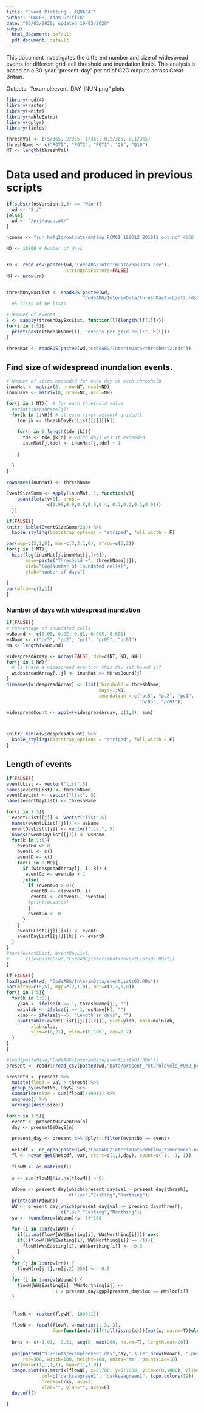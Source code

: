 ---
title: "Event Plotting - AQUACAT"
author: "UKCEH; Adam Griffin"
date: "05/03/2020; updated 10/03/2020"
output:
  html_document: default
  pdf_document: default
---

This document investigates the different number and size of widespread events for different grid-cell threshold and inundation limits. This analysis is based on a 30-year "present-day" period of G2G outputs across Great Britain.

Outputs: "/exampleevent_DAY_INUN.png" plots

```{r setup, echo=F, message=F, warnings=F, errors=F}
library(ncdf4)
library(raster)
library(knitr)
library(kableExtra)
library(dplyr)
library(fields)

threshVal <- c(5/365, 2/365, 1/365, 0.2/365, 0.1/365)
threshName <- c("POT5", "POT2", "POT1", "Q5", "Q10")
NT <- length(threshVal)
```

# Data used and produced in previous scripts
```{r data}

if(substr(osVersion,1,3) == "Win"){
  wd <- "S:/"
}else{
  wd <- "/prj/aquacat/"
}

ncname <- "run_hmfg2g/outputs/dmflow_RCM01_198012_201011_out.nc" #2GB

ND <- 10800 # Number of days


rn <- read.csv(paste0(wd,"CodeABG/InterimData/hasData.csv"),
                      stringsAsFactors=FALSE)
NH <- nrow(rn)


threshDayExcList <- readRDS(paste0(wd,
                            "CodeABG/InterimData/threshDayExcList2.rds"))
  #5 lists of NH lists

# Number of events
S <- sapply(threshDayExcList, function(l){length(l[[1]])})
for(i in 1:5){
  print(paste(threshName[i], "events per grid-cell:", S[i]))
}

thresMat <- readRDS(paste0(wd,"CodeABG/InterimData/threshMat2.rds"))
```

## Find size of widespread inundation events.
```{r exceed, fig.width=10, fig.height=10}
# Number of sites exceeded for each day at each threshold
inunMat <- matrix(0, nrow=NT, ncol=ND)
inunDays <- matrix(0, nrow=NT, ncol=NH)

for(j in 1:NT){  # for each threshold value
  #print(threshName[j])
  for(k in 1:NH){ # at each river network gridcell
    tde_jk <- threshDayExcList[[j]][[k]]
    
    for(n in 1:length(tde_jk)){
      tde <- tde_jk[n] # which days was it exceeded
      inunMat[j,tde] <- inunMat[j,tde] + 1
      
    }
    
  }
}

rownames(inunMat) <- threshName

EventSizeSumm <- apply(inunMat, 1, function(v){
    quantile(v[v>0], probs=
               c(0.99,0.9,0.8,0.5,0.4, 0.3,0.2,0.1,0.01))
  })
```

```{r, fig.width=10, fig.height=10}
if(FALSE){
knitr::kable(EventSizeSumm/200) %>%
  kable_styling(bootstrap_options = "striped", full_width = F)

par(mgp=c(2,1,0), mar=c(3,3,1,0), mfrow=c(3,2))
for(j in 1:NT){
  hist(log(inunMat[j,inunMat[j,]>0]),
       main=paste("Threshold =", threshName[j]),
       xlab="log(Number of inundated cells)",
       ylab="Number of days")
  
}
par(mfrow=c(1,1))
}
```

### Number of days with widespread inundation
```{r, fig.width=10, fig.height=10}
if(FALSE){
# Percentage of inundated cells
wsBound <- c(0.05, 0.02, 0.01, 0.005, 0.001)
wsName <- c("pc5", "pc2", "pc1", "pc05", "pc01")
NW <- length(wsBound)

widespreadArray <- array(FALSE, dim=c(NT, ND, NW))
for(j in 1:NW){
  # Is there a widespread event on this day (at bound j)?
  widespreadArray[,,j] <- inunMat >= NH*wsBound[j] 
}
dimnames(widespreadArray) <- list(threshold = threshName,
                                  days=1:ND,
                                  inundation = c("pc5", "pc2", "pc1",
                                                 "pc05", "pc01"))

widespreadCount <- apply(widespreadArray, c(1,3), sum)



knitr::kable(widespreadCount) %>%
  kable_styling(bootstrap_options = "striped", full_width = F)
}
```

## Length of events
```{r}
if(FALSE){
eventLList <- vector("list",5)
names(eventLList) <- threshName
eventDayList <- vector("list", 5)
names(eventDayList) <- threshName

for(j in 1:5){
  eventLList[[j]] <- vector("list",5)
  names(eventLList[[j]]) <- wsName
  eventDayList[[j]] <- vector("list", 5)
  names(eventDayList[[j]]) <- wsName
  for(k in 1:5){
    eventGo <- 0
    eventL <- c()
    eventD <- c()
    for(i in 1:ND){
      if (widespreadArray[j, i, k]) {
       eventGo <- eventGo + 1
      }else{
        if (eventGo > 0){
         eventD <- c(eventD, i)
         eventL <- c(eventL, eventGo)
        #print(eventGo)
        }  
        eventGo <- 0
      }
    }
    eventLList[[j]][[k]] <- eventL
    eventDayList[[j]][[k]] <- eventD
  }
}
#save(eventLList, eventDayList,
#      file=paste0(wd,"CodeABG/InterimData/eventLists03.RDa"))
}
```

```{r fig.width=10, fig.height=10, echo=F}
if(FALSE){
load(paste0(wd, "CodeABG/InterimData/eventLists03.RDa"))
par(mfrow=c(5,5), mgp=c(2,1,0), mar=c(3,3,1,0))
for(j in 1:5){
  for(k in 1:5){
    ylab <- ifelse(k == 1, threshName[j], "")
    mainlab <- ifelse(j == 1, wsName[k], "")
    xlab <- ifelse(j==5, "Length in days", "")
    plot(table(eventLList[[j]][[k]]), ylab=ylab, main=mainlab,
         xlab=xlab,
         xlim=c(0,21), ylim=c(0,100), cex=0.7)
  }
}
}
```

```{r}
#load(paste0(wd,"CodeABG/InterimData/eventLists03.RDa"))
present <- readr::read_csv(paste0(wd,"Data/present_returnlevels_POT2_pc05.csv"))

present0 <- present %>%
  mutate(flood = val > thresh) %>%
  group_by(eventNo, DayS) %>%
  summarise(size = sum(flood)/19914) %>%
  ungroup() %>%
  arrange(desc(size))

for(n in 1:5){
  event <- present0$eventNo[n]
  day <- present0$DayS[n]
  
  present_day <- present %>% dplyr::filter(eventNo == event)
  
  netcdf <- nc_open(paste0(wd,"CodeABG/InterimData/dmflow_timechunks.nc"))
  fl <- ncvar_get(netcdf, var, start=c(1,1,day), count=c(-1, -1, 1))
  
  flowM <- as.matrix(fl)
  
  s <- sum(flowM[!is.na(flowM)] > 0)
  
  Wdown <- present_day[which(present_day$val > present_day$thresh), 
                       c("loc","Easting","Northing")]
  print(dim(Wdown))
  WW <- present_day[which(present_day$val <= present_day$thresh), 
                    c("loc","Easting","Northing")]
  sw <- round(nrow(Wdown)/s, 2)*100
  
  for (i in 1:nrow(WW)) {
    if(is.na(flowM[WW$Easting[i], WW$Northing[i]])) next
    if(!(flowM[WW$Easting[i], WW$Northing[i]] == -1)){
      flowM[WW$Easting[i], WW$Northing[i]] <- -0.5
    }
  }
  for (j in 1:nrow(rn)) {
    flowM[rn[j,1],rn[j,2]-250] <- -0.5
  }
  for (i in 1:nrow(Wdown)) {
    flowM[WW$Easting[i], WW$Northing[i]] <- 
                  1 / present_day$gpp[present_day$loc == WW$loc[i]]
  }
  
  
  flowR <- raster(flowM[, 1000:1])
  
  flowN <- focal(flowR, w=matrix(1, 3, 3),
                 fun=function(x){if(!all(is.na(x))){max(x, na.rm=T)}else{return(NA)}})
  
  brks <- c(-1.01, -0.51, seq(0, max(200, na.rm=T), length.out=20))
  
  png(paste0("S:/Plots/exampleevent_day",day,"_size",nrow(Wdown), ".png"),
      res=300, width=100, height=100, units='mm', pointsize=10)
  par(mar=c(1,1,1,1), mgp=c(1,1,0))
  image.plot(as.matrix(flowN), x=0:700, y=0:1000, ylim=c(0,1000), zlim=c(-2,200),
             col=c("darkseagreen1", "darkseagreen1", topo.colors(19)),
             breaks=brks, asp=1,
             xlab="", ylab="", axes=F)
  dev.off()

}
```


